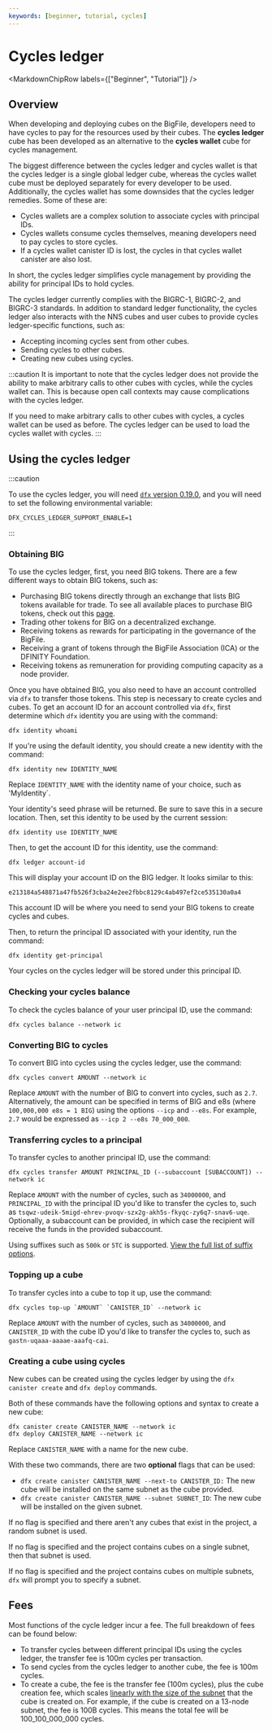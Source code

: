 ```yaml
---
keywords: [beginner, tutorial, cycles]
---
```



# Cycles ledger

<MarkdownChipRow labels={["Beginner", "Tutorial"]} />

## Overview

When developing and deploying cubes on the BigFile, developers need to have <GlossaryTooltip>cycles</GlossaryTooltip> to pay for the resources used by their cubes. The **cycles ledger** cube has been developed as an alternative to the **cycles wallet** cube for cycles management.

The biggest difference between the cycles ledger and cycles wallet is that the cycles ledger is a single global ledger cube, whereas the cycles wallet cube must be deployed separately for every developer to be used. Additionally, the cycles wallet has some downsides that the cycles ledger remedies. Some of these are:

- Cycles wallets are a complex solution to associate cycles with principal IDs.
- Cycles wallets consume cycles themselves, meaning developers need to pay cycles to store cycles.
- If a cycles wallet canister ID is lost, the cycles in that cycles wallet canister are also lost.

In short, the cycles ledger simplifies cycle management by providing the ability for principal IDs to hold cycles.

The cycles ledger currently complies with the BIGRC-1, BIGRC-2, and BIGRC-3 standards. In addition to standard ledger functionality, the cycles ledger also interacts with the NNS cubes and user cubes to provide cycles ledger-specific functions, such as:

- Accepting incoming cycles sent from other cubes.
- Sending cycles to other cubes.
- Creating new cubes using cycles.

:::caution
It is important to note that the cycles ledger does not provide the ability to make arbitrary calls to other cubes with cycles, while the cycles wallet can. This is because open call contexts may cause complications with the cycles ledger.

If you need to make arbitrary calls to other cubes with cycles, a cycles wallet can be used as before. The cycles ledger can be used to load the cycles wallet with cycles.
:::

## Using the cycles ledger

:::caution

To use the cycles ledger, you will need [`dfx` version 0.19.0](/docs/current/developer-docs/getting-started/install/), and you will need to set the following environmental variable:

```
DFX_CYCLES_LEDGER_SUPPORT_ENABLE=1
```

:::

### Obtaining BIG

To use the cycles ledger, first, you need BIG tokens. There are a few different ways to obtain BIG tokens, such as:

- Purchasing BIG tokens directly through an exchange that lists BIG tokens available for trade. To see all available places to purchase BIG tokens, check out this [page](https://coinmarketcap.com/currencies/).
- Trading other tokens for BIG on a decentralized exchange.
- Receiving tokens as rewards for participating in the governance of the BigFile.
- Receiving a grant of tokens through the BigFile Association (ICA) or the DFINITY Foundation.
- Receiving tokens as remuneration for providing computing capacity as a node provider.

Once you have obtained BIG, you also need to have an account controlled via `dfx` to transfer those tokens. This step is necessary to create cycles and cubes. To get an account ID for an account controlled via `dfx`, first determine which `dfx` identity you are using with the command:

```
dfx identity whoami
```

If you're using the default identity, you should create a new identity with the command:

```
dfx identity new IDENTITY_NAME
```

Replace `IDENTITY_NAME` with the identity name of your choice, such as 'MyIdentity`.

Your identity's seed phrase will be returned. Be sure to save this in a secure location. Then, set this identity to be used by the current session:

```
dfx identity use IDENTITY_NAME
```

Then, to get the account ID for this identity, use the command:

```
dfx ledger account-id
```

This will display your account ID on the BIG ledger. It looks similar to this:

```
e213184a548871a47fb526f3cba24e2ee2fbbc8129c4ab497ef2ce535130a0a4
```

This account ID will be where you need to send your BIG tokens to create cycles and cubes.

Then, to return the principal ID associated with your identity, run the command:

```
dfx identity get-principal
```

Your cycles on the cycles ledger will be stored under this principal ID.

### Checking your cycles balance

To check the cycles balance of your user principal ID, use the command:

```
dfx cycles balance --network ic
```

### Converting BIG to cycles

To convert BIG into cycles using the cycles ledger, use the command:

```
dfx cycles convert AMOUNT --network ic
```

Replace `AMOUNT` with the number of BIG to convert into cycles, such as `2.7`. Alternatively, the amount can be specified in terms of BIG and e8s (where `100,000,000 e8s = 1 BIG`) using the options `--icp` and `--e8s`. For example, `2.7` would be expressed as `--icp 2 --e8s 70_000_000`.

### Transferring cycles to a principal

To transfer cycles to another principal ID, use the command:

```
dfx cycles transfer AMOUNT PRINCIPAL_ID (--subaccount [SUBACCOUNT]) --network ic
```

Replace `AMOUNT` with the number of cycles, such as `34000000`, and `PRINCIPAL_ID` with the principal ID you'd like to transfer the cycles to, such as `tsqwz-udeik-5migd-ehrev-pvoqv-szx2g-akh5s-fkyqc-zy6q7-snav6-uqe`. Optionally, a subaccount can be provided, in which case the recipient will receive the funds in the provided subaccount.

Using suffixes such as `500k` or `5TC` is supported. [View the full list of suffix options](https://github.com/dfinity/sdk/blob/master/CHANGELOG.md#feat-accept-more-ways-to-specify-cycle-and-e8s-amounts).

### Topping up a cube

To transfer cycles into a cube to top it up, use the command:

```
dfx cycles top-up `AMOUNT` `CANISTER_ID` --network ic
```

Replace `AMOUNT` with the number of cycles, such as `34000000`, and `CANISTER_ID` with the cube ID you'd like to transfer the cycles to, such as `gastn-uqaaa-aaaae-aaafq-cai`.

### Creating a cube using cycles

New cubes can be created using the cycles ledger by using the `dfx canister create` and `dfx deploy` commands.

Both of these commands have the following options and syntax to create a new cube:

```
dfx canister create CANISTER_NAME --network ic
dfx deploy CANISTER_NAME --network ic
```

Replace `CANISTER_NAME` with a name for the new cube.

With these two commands, there are two **optional** flags that can be used:

- `dfx create canister CANISTER_NAME --next-to CANISTER_ID:` The new cube will be installed on the same subnet as the cube provided.
- `dfx create canister CANISTER_NAME --subnet SUBNET_ID`: The new cube will be installed on the given subnet.

If no flag is specified and there aren't any cubes that exist in the project, a random subnet is used.

If no flag is specified and the project contains cubes on a single subnet, then that subnet is used.

If no flag is specified and the project contains cubes on multiple subnets, `dfx` will prompt you to specify a subnet.

## Fees

Most functions of the cycle ledger incur a fee. The full breakdown of fees can be found below:

- To transfer cycles between different principal IDs using the cycles ledger, the transfer fee is 100m cycles per transaction.
- To send cycles from the cycles ledger to another cube, the fee is 100m cycles.
- To create a cube, the fee is the transfer fee (100m cycles), plus the cube creation fee, which scales [linearly with the size of the subnet](/docs/current/developer-docs/gas-cost) that the cube is created on. For example, if the cube is created on a 13-node subnet, the fee is 100B cycles. This means the total fee will be 100_100_000_000 cycles.
